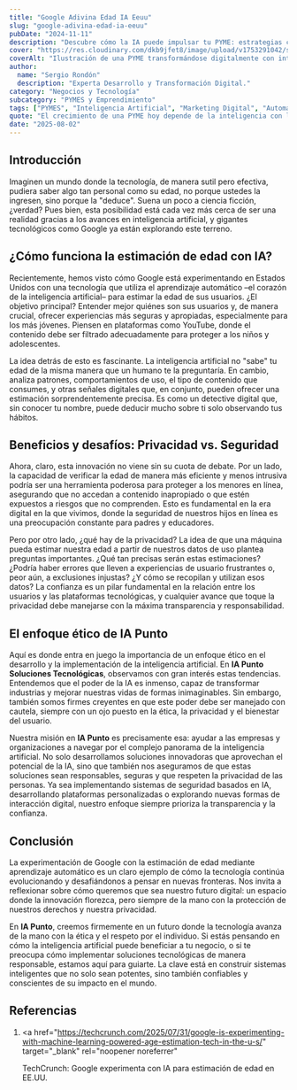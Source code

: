 ```yaml
---
title: "Google Adivina Edad IA Eeuu"
slug: "google-adivina-edad-ia-eeuu"
pubDate: "2024-11-11"
description: "Descubre cómo la IA puede impulsar tu PYME: estrategias concretas de marketing, automatización y datos para aumentar ventas."
cover: "https://res.cloudinary.com/dkb9jfet8/image/upload/v1753291042/small-business_kk56r6.jpg"
coverAlt: "Ilustración de una PYME transformándose digitalmente con inteligencia artificial."
author:
  name: "Sergio Rondón"
  description: "Experta Desarrollo y Transformación Digital."
category: "Negocios y Tecnología"
subcategory: "PYMES y Emprendimiento"
tags: ["PYMES", "Inteligencia Artificial", "Marketing Digital", "Automatización", "Ventas"]
quote: "El crecimiento de una PYME hoy depende de la inteligencia con la que se aplican datos, IA y estrategia. — Sergio Rondón"
date: "2025-08-02"
---
```




<h2 id="introduccion">Introducción</h2>

Imaginen un mundo donde la tecnología, de manera sutil pero efectiva, pudiera saber algo tan personal como su edad, no porque ustedes la ingresen, sino porque la "deduce". Suena un poco a ciencia ficción, ¿verdad? Pues bien, esta posibilidad está cada vez más cerca de ser una realidad gracias a los avances en inteligencia artificial, y gigantes tecnológicos como Google ya están explorando este terreno.

<h2 id="como-funciona-la-estimacion-de-edad">
  ¿Cómo funciona la estimación de edad con IA?
</h2>

Recientemente, hemos visto cómo Google está experimentando en Estados Unidos con una tecnología que utiliza el aprendizaje automático –el corazón de la inteligencia artificial– para estimar la edad de sus usuarios. ¿El objetivo principal? Entender mejor quiénes son sus usuarios y, de manera crucial, ofrecer experiencias más seguras y apropiadas, especialmente para los más jóvenes. Piensen en plataformas como YouTube, donde el contenido debe ser filtrado adecuadamente para proteger a los niños y adolescentes.

La idea detrás de esto es fascinante. La inteligencia artificial no "sabe" tu edad de la misma manera que un humano te la preguntaría. En cambio, analiza patrones, comportamientos de uso, el tipo de contenido que consumes, y otras señales digitales que, en conjunto, pueden ofrecer una estimación sorprendentemente precisa. Es como un detective digital que, sin conocer tu nombre, puede deducir mucho sobre ti solo observando tus hábitos.

<h2 id="beneficios-y-desafios-privacidad-vs-seguridad">
  Beneficios y desafíos: Privacidad vs. Seguridad
</h2>

Ahora, claro, esta innovación no viene sin su cuota de debate. Por un lado, la capacidad de verificar la edad de manera más eficiente y menos intrusiva podría ser una herramienta poderosa para proteger a los menores en línea, asegurando que no accedan a contenido inapropiado o que estén expuestos a riesgos que no comprenden. Esto es fundamental en la era digital en la que vivimos, donde la seguridad de nuestros hijos en línea es una preocupación constante para padres y educadores.

Pero por otro lado, ¿qué hay de la privacidad? La idea de que una máquina pueda estimar nuestra edad a partir de nuestros datos de uso plantea preguntas importantes. ¿Qué tan precisas serán estas estimaciones? ¿Podría haber errores que lleven a experiencias de usuario frustrantes o, peor aún, a exclusiones injustas? ¿Y cómo se recopilan y utilizan esos datos? La confianza es un pilar fundamental en la relación entre los usuarios y las plataformas tecnológicas, y cualquier avance que toque la privacidad debe manejarse con la máxima transparencia y responsabilidad.

<h2 id="el-enfoque-etico-de-ia-punto">El enfoque ético de IA Punto</h2>

Aquí es donde entra en juego la importancia de un enfoque ético en el desarrollo y la implementación de la inteligencia artificial. En **IA Punto Soluciones Tecnológicas**, observamos con gran interés estas tendencias. Entendemos que el poder de la IA es inmenso, capaz de transformar industrias y mejorar nuestras vidas de formas inimaginables. Sin embargo, también somos firmes creyentes en que este poder debe ser manejado con cautela, siempre con un ojo puesto en la ética, la privacidad y el bienestar del usuario.

Nuestra misión en **IA Punto** es precisamente esa: ayudar a las empresas y organizaciones a navegar por el complejo panorama de la inteligencia artificial. No solo desarrollamos soluciones innovadoras que aprovechan el potencial de la IA, sino que también nos aseguramos de que estas soluciones sean responsables, seguras y que respeten la privacidad de las personas. Ya sea implementando sistemas de seguridad basados en IA, desarrollando plataformas personalizadas o explorando nuevas formas de interacción digital, nuestro enfoque siempre prioriza la transparencia y la confianza.

<h2 id="conclusion">Conclusión</h2>

La experimentación de Google con la estimación de edad mediante aprendizaje automático es un claro ejemplo de cómo la tecnología continúa evolucionando y desafiándonos a pensar en nuevas fronteras. Nos invita a reflexionar sobre cómo queremos que sea nuestro futuro digital: un espacio donde la innovación florezca, pero siempre de la mano con la protección de nuestros derechos y nuestra privacidad.

En **IA Punto**, creemos firmemente en un futuro donde la tecnología avanza de la mano con la ética y el respeto por el individuo. Si estás pensando en cómo la inteligencia artificial puede beneficiar a tu negocio, o si te preocupa cómo implementar soluciones tecnológicas de manera responsable, estamos aquí para guiarte. La clave está en construir sistemas inteligentes que no solo sean potentes, sino también confiables y conscientes de su impacto en el mundo.

<h2 id="referencias">Referencias</h2>

1. <a
     href="https://techcrunch.com/2025/07/31/google-is-experimenting-with-machine-learning-powered-age-estimation-tech-in-the-u-s/"
     target="_blank"
     rel="noopener noreferrer"
   >
     TechCrunch: Google experimenta con IA para estimación de edad en EE.UU.
   </a>
